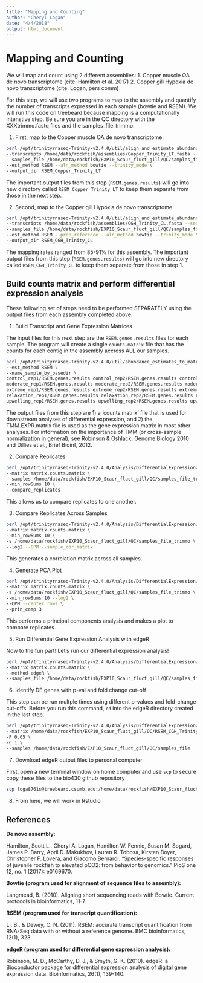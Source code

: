 ```yaml
---
title: "Mapping and Counting"
author: "Cheryl Logan"
date: "4/4/2018"
output: html_document
---
```


# Mapping  and Counting

We will map and count using 2 different assemblies:
1. Copper muscle OA de novo transcriptome (cite: Hamilton et al. 2017)
2. Copper gill Hypoxia de novo transcriptome (cite: Logan, pers comm)

For this step, we will use two programs to map to the assembly and quantify the number of transcripts expressed in each sample (bowtie and RSEM). We will run this code on treebeard because mapping is a computationally intenstive step. Be sure you are in the QC directory with the XXXtrimmo.fastq files and the samples_file_trimmo. 

1. First, map to the Copper muscle OA de novo transcriptome:
```bash
perl /opt/trinityrnaseq-Trinity-v2.4.0/util/align_and_estimate_abundance.pl \
--transcripts /home/data/rockfish/assemblies/Copper_Trinity_LT.fasta --seqType fq \
--samples_file /home/data/rockfish/EXP10_Scaur_fluct_gill/QC/samples_file_trimmo \
--est_method RSEM --aln_method bowtie --trinity_mode \
--output_dir RSEM_Copper_Trinity_LT 
```
The important output files from this step (`RSEM.genes.results`) will go into new directory called `RSEM_Copper_Trinity_LT` to keep them separate from those in the next step.

2. Second, map to the Copper gill Hypoxia de novo transcriptome

```bash
perl /opt/trinityrnaseq-Trinity-v2.4.0/util/align_and_estimate_abundance.pl \
--transcripts /home/data/rockfish/assemblies/CGH_Trinity_CL.fasta --seqType fq \
--samples_file /home/data/rockfish/EXP10_Scaur_fluct_gill/QC/samples_file_trimmo \
--est_method RSEM --prep_reference --aln_method bowtie --trinity_mode \
--output_dir RSEM_CGH_Trinity_CL                              
```
The mapping rates ranged from 85-91% for this assembly. The important output files from this step (`RSEM.genes.results`) will go into new directory called `RSEM_CGH_Trinity_CL` to keep them separate from those in step 1.

## Build counts matrix and perform differential expression analysis

These following set of steps need to be performed SEPARATELY using the output files from each assembly completed above.

1. Build Transcript and Gene Expression Matrices

The input files for this next step are the `RSEM.genes.results` files for each sample. The program will create a single `counts.matrix` file that has the counts for each contig in the assembly accross ALL our samples.

```bash
perl /opt/trinityrnaseq-Trinity-v2.4.0/util/abundance_estimates_to_matrix.pl \
--est_method RSEM \
--name_sample_by_basedir \
control_rep1/RSEM.genes.results control_rep2/RSEM.genes.results control_rep3/RSEM.genes.results control_rep4/RSEM.genes.results \
moderate_rep1/RSEM.genes.results moderate_rep2/RSEM.genes.results moderate_rep3/RSEM.genes.results moderate_rep4/RSEM.genes.results \
extreme_rep1/RSEM.genes.results extreme_rep2/RSEM.genes.results extreme_rep3/RSEM.genes.results extreme_rep4/RSEM.genes.results \
relaxation_rep1/RSEM.genes.results relaxation_rep2/RSEM.genes.results relaxation_rep3/RSEM.genes.results relaxation_rep4/RSEM.genes.results \
upwelling_rep1/RSEM.genes.results upwelling_rep2/RSEM.genes.results upwelling_rep3/RSEM.genes.results upwelling_rep4/RSEM.genes.results 
```

The output files from this step are 1) a 'counts.matrix' file that is used for downstream analyses of differential expression, and 2) the TMM.EXPR.matrix file is used as the gene expression matrix in most other analyses. For information on the importance of TMM (or cross-sample normalization in general), see Robinson & Oshlack, Genome Biology 2010 and Dillies et al., Brief Bioinf, 2012.


2. Compare Replicates
```bash
perl /opt/trinityrnaseq-Trinity-v2.4.0/Analysis/DifferentialExpression/PtR \
--matrix matrix.counts.matrix \
--samples /home/data/rockfish/EXP10_Scaur_fluct_gill/QC/samples_file_trimmo --CPM --log2 \
--min_rowSums 10 \
--compare_replicates
```

This allows us to compare replicates to one another. 

3. Compare Replicates Across Samples
```bash
perl /opt/trinityrnaseq-Trinity-v2.4.0/Analysis/DifferentialExpression/PtR \
--matrix matrix.counts.matrix \
--min_rowSums 10 \
-s /home/data/rockfish/EXP10_Scaur_fluct_gill/QC/samples_file_trimmo \
--log2 --CPM --sample_cor_matrix
```

This generates a correlation matrix across all samples.

4. Generate PCA Plot
```bash
perl /opt/trinityrnaseq-Trinity-v2.4.0/Analysis/DifferentialExpression/PtR \
--matrix matrix.counts.matrix \
-s /home/data/rockfish/EXP10_Scaur_fluct_gill/QC/samples_file_trimmo \
--min_rowSums 10 --log2 \
--CPM --center_rows \
--prin_comp 3 
```

This performs a principal components analysis and makes a plot to compare replicates.

5. Run Differential Gene Expression Analysis with edgeR

Now to the fun part! Let's run our differential expression analysis!

```bash
perl /opt/trinityrnaseq-Trinity-v2.4.0/Analysis/DifferentialExpression/run_DE_analysis.pl  \
--matrix matrix.counts.matrix \
--method edgeR \
--samples_file /home/data/rockfish/EXP10_Scaur_fluct_gill/QC/samples_file_trimmo
```

6. Identify DE genes with p-val and fold change cut-off

This step can be run multple times using different p-values and fold-change cut-offs. Before you run this command, `cd` into the edgeR directory created in the last step.

```bash
perl /opt/trinityrnaseq-Trinity-v2.4.0/Analysis/DifferentialExpression/analyze_diff_expr.pl \
--matrix /home/data/rockfish/EXP10_Scaur_fluct_gill/QC/RSEM_CGH_Trinity_CL/matrix.TMM.EXPR.matrix \
-P 0.05 \
-C 1 \
--samples /home/data/rockfish/EXP10_Scaur_fluct_gill/QC/samples_file
```

7. Download edgeR output files to personal computer

First, open a new terminal window on home computer and use `scp` to secure copy these files to the bio430 github repository

```bash
scp loga8761s@treebeard.csumb.edu:/home/data/rockfish/EXP10_Scaur_fluct_gill/QC/edgeR.40768.dir/* /Users/loga8761/github/bio430/edgeR.40768.dir/  # also get samples file
```

8. From here, we will work in Rstudio 

## References

**De novo assembly:**

Hamilton, Scott L., Cheryl A. Logan, Hamilton W. Fennie, Susan M. Sogard, James P. Barry, April D. Makukhov, Lauren R. Tobosa, Kirsten Boyer, Christopher F. Lovera, and Giacomo Bernardi. "Species-specific responses of juvenile rockfish to elevated pCO2: from behavior to genomics." PloS one 12, no. 1 (2017): e0169670.

**Bowtie (program used for alignment of sequence files to assembly):**

Langmead, B. (2010). Aligning short sequencing reads with Bowtie. Current protocols in bioinformatics, 11-7.

**RSEM (program used for transcript quantification):**

Li, B., & Dewey, C. N. (2011). RSEM: accurate transcript quantification from RNA-Seq data with or without a reference genome. BMC bioinformatics, 12(1), 323.

**edgeR (program used for differential gene expression analysis):**

Robinson, M. D., McCarthy, D. J., & Smyth, G. K. (2010). edgeR: a Bioconductor package for differential expression analysis of digital gene expression data. Bioinformatics, 26(1), 139-140.